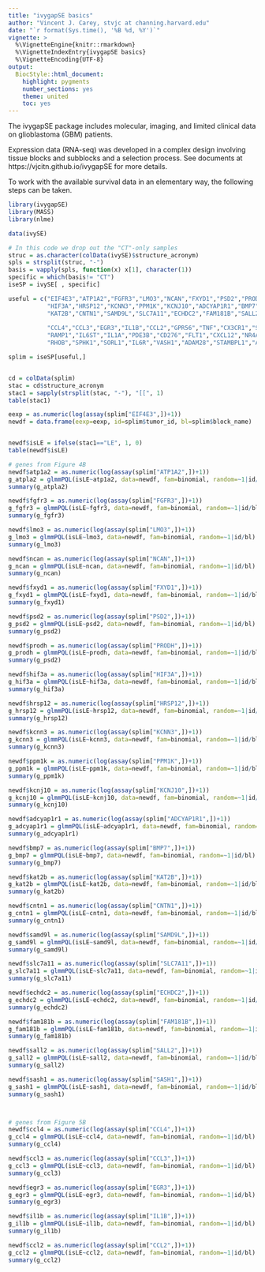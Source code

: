 ```yaml
---
title: "ivygapSE basics"
author: "Vincent J. Carey, stvjc at channing.harvard.edu"
date: "`r format(Sys.time(), '%B %d, %Y')`"
vignette: >
  %\VignetteEngine{knitr::rmarkdown}
  %\VignetteIndexEntry{ivygapSE basics}
  %\VignetteEncoding{UTF-8}
output:
  BiocStyle::html_document:
    highlight: pygments
    number_sections: yes
    theme: united
    toc: yes
---
```



The ivygapSE package includes molecular, imaging, and 
limited clinical data on glioblastoma (GBM) patients.

Expression data (RNA-seq) was developed in a complex design
involving tissue blocks and subblocks and a selection process.
See documents at https://vjcitn.github.io/ivygapSE for more
details.

To work with the available survival data in an elementary
way, the following steps can be taken.


```r
library(ivygapSE)
library(MASS)
library(nlme)

data(ivySE)

# In this code we drop out the "CT"-only samples
struc = as.character(colData(ivySE)$structure_acronym)
spls = strsplit(struc, "-")
basis = vapply(spls, function(x) x[1], character(1))
specific = which(basis!= "CT")
iseSP = ivySE[ , specific]

useful = c("EIF4E3","ATP1A2","FGFR3","LMO3","NCAN","FXYD1","PSD2","PRODH",
           "HIF3A","HRSP12","KCNN3","PPM1K","KCNJ10","ADCYAP1R1","BMP7",
           "KAT2B","CNTN1","SAMD9L","SLC7A11","ECHDC2","FAM181B","SALL2","SASH1",
           
           "CCL4","CCL3","EGR3","IL1B","CCL2","GPR56","TNF","CX3CR1","SERPINE1","CSF1",
           "RAMP1","IL6ST","IL1A","PDE3B","CD276","FLT1","CXCL12","NR4A1","CSF1R","CCR1",
           "RHOB","SPHK1","SORL1","IL6R","VASH1","ADAM28","STAMBPL1","ADAMTSL2")

splim = iseSP[useful,]


cd = colData(splim)
stac = cd$structure_acronym
stac1 = sapply(strsplit(stac, "-"), "[[", 1)
table(stac1)

eexp = as.numeric(log(assay(splim["EIF4E3",])+1))
newdf = data.frame(eexp=eexp, id=splim$tumor_id, bl=splim$block_name)


newdf$isLE = ifelse(stac1=="LE", 1, 0)
table(newdf$isLE)

# genes from Figure 4B
newdf$atp1a2 = as.numeric(log(assay(splim["ATP1A2",])+1))
g_atpla2 = glmmPQL(isLE~atp1a2, data=newdf, fam=binomial, random=~1|id/bl)
summary(g_atpla2)

newdf$fgfr3 = as.numeric(log(assay(splim["FGFR3",])+1))
g_fgfr3 = glmmPQL(isLE~fgfr3, data=newdf, fam=binomial, random=~1|id/bl)
summary(g_fgfr3)

newdf$lmo3 = as.numeric(log(assay(splim["LMO3",])+1))
g_lmo3 = glmmPQL(isLE~lmo3, data=newdf, fam=binomial, random=~1|id/bl)
summary(g_lmo3)

newdf$ncan = as.numeric(log(assay(splim["NCAN",])+1))
g_ncan = glmmPQL(isLE~ncan, data=newdf, fam=binomial, random=~1|id/bl)
summary(g_ncan)

newdf$fxyd1 = as.numeric(log(assay(splim["FXYD1",])+1))
g_fxyd1 = glmmPQL(isLE~fxyd1, data=newdf, fam=binomial, random=~1|id/bl)
summary(g_fxyd1)

newdf$psd2 = as.numeric(log(assay(splim["PSD2",])+1))
g_psd2 = glmmPQL(isLE~psd2, data=newdf, fam=binomial, random=~1|id/bl)
summary(g_psd2)

newdf$prodh = as.numeric(log(assay(splim["PRODH",])+1))
g_prodh = glmmPQL(isLE~prodh, data=newdf, fam=binomial, random=~1|id/bl)
summary(g_psd2)

newdf$hif3a = as.numeric(log(assay(splim["HIF3A",])+1))
g_hif3a = glmmPQL(isLE~hif3a, data=newdf, fam=binomial, random=~1|id/bl)
summary(g_hif3a)

newdf$hrsp12 = as.numeric(log(assay(splim["HRSP12",])+1))
g_hrsp12 = glmmPQL(isLE~hrsp12, data=newdf, fam=binomial, random=~1|id/bl)
summary(g_hrsp12)

newdf$kcnn3 = as.numeric(log(assay(splim["KCNN3",])+1))
g_kcnn3 = glmmPQL(isLE~kcnn3, data=newdf, fam=binomial, random=~1|id/bl)
summary(g_kcnn3)

newdf$ppm1k = as.numeric(log(assay(splim["PPM1K",])+1))
g_ppm1k = glmmPQL(isLE~ppm1k, data=newdf, fam=binomial, random=~1|id/bl)
summary(g_ppm1k)

newdf$kcnj10 = as.numeric(log(assay(splim["KCNJ10",])+1))
g_kcnj10 = glmmPQL(isLE~kcnj10, data=newdf, fam=binomial, random=~1|id/bl)
summary(g_kcnj10)

newdf$adcyap1r1 = as.numeric(log(assay(splim["ADCYAP1R1",])+1))
g_adcyap1r1 = glmmPQL(isLE~adcyap1r1, data=newdf, fam=binomial, random=~1|id/bl)
summary(g_adcyap1r1)

newdf$bmp7 = as.numeric(log(assay(splim["BMP7",])+1))
g_bmp7 = glmmPQL(isLE~bmp7, data=newdf, fam=binomial, random=~1|id/bl)
summary(g_bmp7)

newdf$kat2b = as.numeric(log(assay(splim["KAT2B",])+1))
g_kat2b = glmmPQL(isLE~kat2b, data=newdf, fam=binomial, random=~1|id/bl)
summary(g_kat2b)

newdf$cntn1 = as.numeric(log(assay(splim["CNTN1",])+1))
g_cntn1 = glmmPQL(isLE~cntn1, data=newdf, fam=binomial, random=~1|id/bl)
summary(g_cntn1)

newdf$samd9l = as.numeric(log(assay(splim["SAMD9L",])+1))
g_samd9l = glmmPQL(isLE~samd9l, data=newdf, fam=binomial, random=~1|id/bl)
summary(g_samd9l)

newdf$slc7a11 = as.numeric(log(assay(splim["SLC7A11",])+1))
g_slc7a11 = glmmPQL(isLE~slc7a11, data=newdf, fam=binomial, random=~1|id/bl)
summary(g_slc7a11)

newdf$echdc2 = as.numeric(log(assay(splim["ECHDC2",])+1))
g_echdc2 = glmmPQL(isLE~echdc2, data=newdf, fam=binomial, random=~1|id/bl)
summary(g_echdc2)

newdf$fam181b = as.numeric(log(assay(splim["FAM181B",])+1))
g_fam181b = glmmPQL(isLE~fam181b, data=newdf, fam=binomial, random=~1|id/bl)
summary(g_fam181b)

newdf$sall2 = as.numeric(log(assay(splim["SALL2",])+1))
g_sall2 = glmmPQL(isLE~sall2, data=newdf, fam=binomial, random=~1|id/bl)
summary(g_sall2)

newdf$sash1 = as.numeric(log(assay(splim["SASH1",])+1))
g_sash1 = glmmPQL(isLE~sash1, data=newdf, fam=binomial, random=~1|id/bl)
summary(g_sash1)



# genes from Figure 5B
newdf$ccl4 = as.numeric(log(assay(splim["CCL4",])+1))
g_ccl4 = glmmPQL(isLE~ccl4, data=newdf, fam=binomial, random=~1|id/bl)
summary(g_ccl4)

newdf$ccl3 = as.numeric(log(assay(splim["CCL3",])+1))
g_ccl3 = glmmPQL(isLE~ccl3, data=newdf, fam=binomial, random=~1|id/bl)
summary(g_ccl3)

newdf$egr3 = as.numeric(log(assay(splim["EGR3",])+1))
g_egr3 = glmmPQL(isLE~egr3, data=newdf, fam=binomial, random=~1|id/bl)
summary(g_egr3)

newdf$il1b = as.numeric(log(assay(splim["IL1B",])+1))
g_il1b = glmmPQL(isLE~il1b, data=newdf, fam=binomial, random=~1|id/bl)
summary(g_il1b)

newdf$ccl2 = as.numeric(log(assay(splim["CCL2",])+1))
g_ccl2 = glmmPQL(isLE~ccl2, data=newdf, fam=binomial, random=~1|id/bl)
summary(g_ccl2)

```














